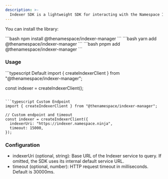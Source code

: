 ```yaml
---
description: >-
  Indexer SDK is a lightweight SDK for interacting with the Namespace Indexer.
---
```


You can install the library:

<Tabs>
<Tab title="npm">
```bash
npm install @thenamespace/indexer-manager
```
</Tab>
<Tab title="yarn">
```bash
yarn add @thenamespace/indexer-manager
```
</Tab>
<Tab title="pnpm">
```bash
pnpm add @thenamespace/indexer-manager
```
</Tab>
</Tabs>

### Usage

<CodeGroup>
```typescript Default
import { createIndexerClient } from "@thenamespace/indexer-manager";

const indexer = createIndexerClient();
```

```typescript Custom Endpoint
import { createIndexerClient } from "@thenamespace/indexer-manager";

// Custom endpoint and timeout
const indexer = createIndexerClient({
  indexerUri: "https://indexer.namespace.ninja",
  timeout: 15000,
});
```

</CodeGroup>

### Configuration

- indexerUri (optional, string): Base URL of the Indexer service to query. If omitted, the SDK uses its internal default service URL.
- timeout (optional, number): HTTP request timeout in milliseconds. Default is 30000ms.

